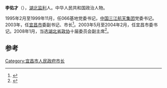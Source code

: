 '''李佑才'''（{{bd|1951年|11月||}}），[[湖北|湖北]][[监利|监利]]人。中华人民共和国政治人物。

1995年2月至1999年11月，任066基地党委书记，[[中国三江航天集团|中国三江航天集团]]党委书记。2003年，任[[宜昌市|宜昌市]]委副书记、市长<ref>{{cite news|title=李佑才任中共宜昌市委书记|url=http://www.china.com.cn/chinese/zhengyao/341261.htm|accessdate=2014-04-07|newspaper=中国网|archive-date=2015-09-23|archive-url=https://web.archive.org/web/20150923224420/http://www.china.com.cn/chinese/zhengyao/341261.htm|dead-url=no}}</ref>。2003年5月至2004年2月，任宜昌市委书记。2008年1月，当选[[湖北省政协|湖北省政协]]十届委员会副主席<ref>{{cite web|title=李佑才|url=http://www.hb.xinhuanet.com/zhengwu/2008-01/31/content_12366505.htm|publisher=新华网|accessdate=2014-04-07|deadurl=yes|archiveurl=https://web.archive.org/web/20150924041340/http://www.hb.xinhuanet.com/zhengwu/2008-01/31/content_12366505.htm|archivedate=2015-09-24}}</ref>。

==参考==
{{reflist}}
{{中国政治人物小作品}}
[[Category:宜昌市人民政府市长|Category:宜昌市人民政府市长]]